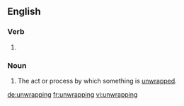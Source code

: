 ==English==

===Verb===
{{head|en}}

# {{present participle of|unwrap|lang=en}}

===Noun===
{{en-noun}}

# The act or process by which something is [[unwrap]]ped.

[[de:unwrapping]]
[[fr:unwrapping]]
[[vi:unwrapping]]